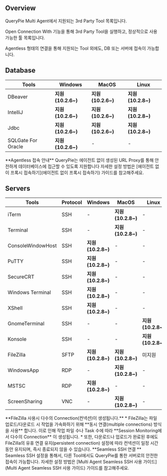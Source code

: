
## Overview
QueryPie Multi Agent에서 지원되는 3rd Party Tool 목록입니다.

Open Connection With 기능을 통해 3rd Party Tool을 실행하고, 정상적으로 사용 가능한 툴 목록입니다.

Agentless 형태의 연결을 통해 지원되는 Tool 외에도, DB 또는 서버에 접속이 가능합니다.



## Database
| **Tools**          | **Windows**      | **MacOS**        | **Linux**        |
| ------------------ | ---------------- | ---------------- | ---------------- |
| DBeaver            | **지원 (10.2.6~)** | **지원 (10.2.6~)** | **지원 (10.2.8~)** |
| IntelliJ           | **지원 (10.2.6~)** | **지원 (10.2.6~)** | **지원 (10.2.8~)** |
| Jdbc               | **지원 (10.2.6~)** | **지원 (10.2.6~)** | **지원 (10.2.8~)** |
| SQLGate For Oracle | **지원 (10.2.6~)** | -                | -                |

<Callout type="info">
**Agentless 접속 안내** 
QueryPie는 에이전트 없이 생성된 URL Proxy를 통해 안전하게 데이터베이스에 접근할 수 있도록 지원합니다 
자세한 설정 방법은 [에이전트 없이 프록시 접속하기](에이전트 없이 프록시 접속하기) 가이드를 참고해주세요. 
</Callout>



## Servers
| **Tools**         | **Protocol** | **Windows**      | **MacOS**        | **Linux**        |
| ----------------- | ------------ | ---------------- | ---------------- | ---------------- |
| iTerm             | SSH          | -                | **지원 (10.2.8~)** | -                |
| Terminal          | SSH          | -                | **지원 (10.2.8~)** | -                |
| ConsoleWindowHost | SSH          | **지원 (10.2.8~)** | -                | -                |
| PuTTY             | SSH          | **지원 (10.2.8~)** | -                | -                |
| SecureCRT         | SSH          | **지원 (10.2.8~)** | -                | -                |
| Windows Terminal  | SSH          | **지원 (10.2.8~)** | -                | -                |
| XShell            | SSH          | **지원 (10.2.8~)** | -                | -                |
| GnomeTerminal     | SSH          | -                | -                | **지원 (10.2.8~)** |
| Konsole           | SSH          | -                | -                | **지원 (10.2.8~)** |
| FileZilla         | SFTP         | **지원 (10.2.8~)** | **지원 (10.2.8~)** | 미지원              |
| WindowsApp        | RDP          | -                | **지원 (10.2.8~)** | -                |
| MSTSC             | RDP          | **지원 (10.2.8~)** | -                | -                |
| ScreenSharing     | VNC          | -                | **지원 (10.2.8~)** | -                |

<Callout type="info">
**FileZilla 사용시 다수의 Connection(컨넥션)이 생성됩니다.** 
* FileZilla는 파일 업로드/다운로드 시 작업을 가속화하기 위해  **동시 연결(multiple connections) 방식을 사용** 합니다. 이로 인해 작업 파일 수나 Task 수에 따라  **Session Monitoring에서 다수의 Connection** 이 생성됩니다.
* 또한, 다운로드나 업로드가 완료된 후에도 FileZilla의 유휴 연결 유지(persistent connection) 설정에 따라 컨넥션이 일정 시간 동안 유지되며, 즉시 종료되지 않을 수 있습니다.
</Callout>

<Callout type="info">
**Seamless SSH 연결 ** 
Seamless SSH 설정을 통해서, 다른 Tool에서도 QueryPie를 통한 서버로의 안전한 접속이 가능합니다. 
자세한 설정 방법은 [Multi Agent Seamless SSH 사용 가이드](Multi Agent Seamless SSH 사용 가이드) 가이드를 참고해주세요. 
</Callout>
